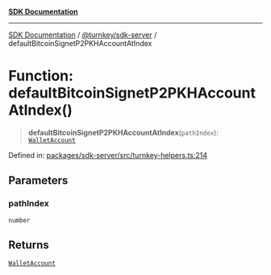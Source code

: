 [**SDK Documentation**](../../../README.mdx)

***

[SDK Documentation](../../../packages.mdx) / [@turnkey/sdk-server](../README.mdx) / defaultBitcoinSignetP2PKHAccountAtIndex

# Function: defaultBitcoinSignetP2PKHAccountAtIndex()

> **defaultBitcoinSignetP2PKHAccountAtIndex**(`pathIndex`): [`WalletAccount`](../interfaces/WalletAccount.mdx)

Defined in: [packages/sdk-server/src/turnkey-helpers.ts:214](https://github.com/tkhq/sdk/blob/e1b1a69bdd608320aaf03cc2dbbf68dc0c52b28d/packages/sdk-server/src/turnkey-helpers.ts#L214)

## Parameters

### pathIndex

`number`

## Returns

[`WalletAccount`](../interfaces/WalletAccount.mdx)
